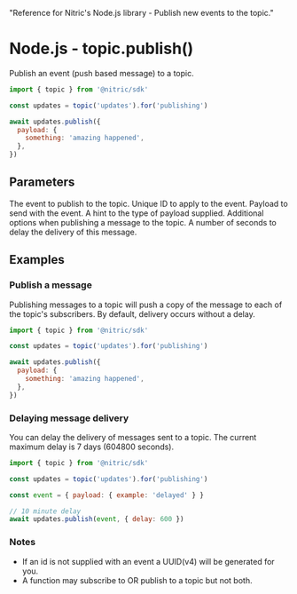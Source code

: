   "Reference for Nitric's Node.js library - Publish new events to the topic."

# Node.js - topic.publish()

Publish an event (push based message) to a topic.

```javascript
import { topic } from '@nitric/sdk'

const updates = topic('updates').for('publishing')

await updates.publish({
  payload: {
    something: 'amazing happened',
  },
})
```

## Parameters

<Properties>
  <Property name="event" required type="NitricEvent">
    The event to publish to the topic.
    <Properties nested>
      <Property name="id" type="string">
        Unique ID to apply to the event.
      </Property>
      <Property name="payload" required type="Record<string, any>">
        Payload to send with the event.
      </Property>
      <Property name="payloadType" type="string">
        A hint to the type of payload supplied.
      </Property>
    </Properties>
  </Property>
  <Property name="opts" type="object">
    Additional options when publishing a message to the topic.
    <Properties nested>
      <Property name="delay" type="number">
        A number of seconds to delay the delivery of this message.
      </Property>
    </Properties>
  </Property>
</Properties>

## Examples

### Publish a message

Publishing messages to a topic will push a copy of the message to each of the topic's subscribers. By default, delivery occurs without a delay.

```javascript
import { topic } from '@nitric/sdk'

const updates = topic('updates').for('publishing')

await updates.publish({
  payload: {
    something: 'amazing happened',
  },
})
```

### Delaying message delivery

You can delay the delivery of messages sent to a topic. The current maximum delay is 7 days (604800 seconds).

```javascript
import { topic } from '@nitric/sdk'

const updates = topic('updates').for('publishing')

const event = { payload: { example: 'delayed' } }

// 10 minute delay
await updates.publish(event, { delay: 600 })
```

### Notes

- If an id is not supplied with an event a UUID(v4) will be generated for you.
- A function may subscribe to OR publish to a topic but not both.
